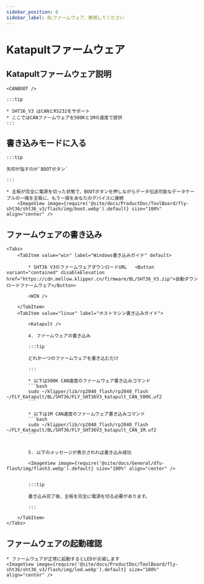 ```yaml
---
sidebar_position: 6
sidebar_label: BLファームウェア、無視してください
---
```







# Katapultファームウェア

## Katapultファームウェア説明

    <CANBOOT />

    :::tip

    * SHT36_V3 はCANとRS232をサポート
    * ここではCANファームウェアを500Kと1Mの速度で提供
    :::

## 書き込みモードに入る

    :::tip

    矢印が指すのが`BOOTボタン`

    :::

    * 主板が完全に電源を切った状態で、BOOTボタンを押しながらデータ伝送可能なデータケーブルの一端を主板に、もう一端をあなたのデバイスに接続
        <ImageView image={require('@site/docs/ProductDoc/ToolBoard/fly-sht36/sht36_v3/flash/img/boot.webp').default} size="100%" align="center" />

## ファームウェアの書き込み
    <Tabs>
        <TabItem value="win" label="Windows書き込みガイド" default>

            * SHT36 V3のファームウェアダウンロードURL   <Button variant="contained" disableElevation href="https://cdn.mellow.klipper.cn/firmware/BL/SHT36_V3.zip">自動ダウンロードファームウェア</Button>

            <WIN />
            
        </TabItem>
        <TabItem value="linux" label="ホストマシン書き込みガイド">
            
            <Katapult />

            4. ファームウェアの書き込み

            :::tip

            どれか一つのファームウェアを書き込むだけ

            :::

            * 以下は500K CAN速度のファームウェア書き込みコマンド
            ```bash
            sudo ~/klipper/lib/rp2040_flash/rp2040_flash ~/FLY_Katapult/BL/SHT36/FLY_SHT36V3_katapult_CAN_500K.uf2
            ```
                       
            * 以下は1M CAN速度のファームウェア書き込みコマンド
            ```bash
            sudo ~/klipper/lib/rp2040_flash/rp2040_flash ~/FLY_Katapult/BL/SHT36/FLY_SHT36V3_katapult_CAN_1M.uf2
            ```


            5. 以下のメッセージが表示されれば書き込み成功

            <ImageView image={require('@site/docs/General/dfu-flash/img/flash3.webp').default} size="100%" align="center" />


            :::tip

            書き込み完了後、主板を完全に電源を切る必要があります。

            :::

        </TabItem>
    </Tabs>

## ファームウェアの起動確認

    * ファームウェアが正常に起動するとLEDが点滅します
    <ImageView image={require('@site/docs/ProductDoc/ToolBoard/fly-sht36/sht36_v3/flash/img/led.webp').default} size="100%" align="center" />